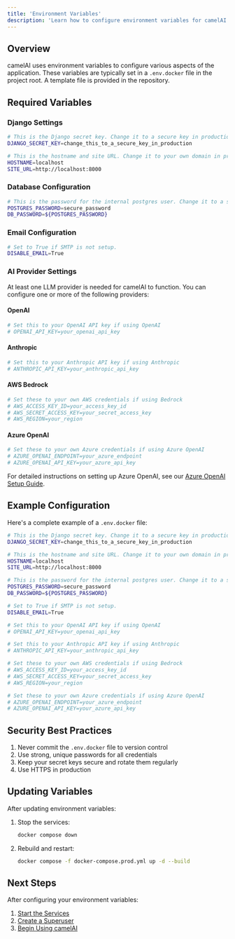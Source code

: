 ```yaml
---
title: 'Environment Variables'
description: 'Learn how to configure environment variables for camelAI.'
---
```


## Overview

camelAI uses environment variables to configure various aspects of the application. These variables are typically set in a `.env.docker` file in the project root. A template file is provided in the repository.

## Required Variables

### Django Settings

```bash
# This is the Django secret key. Change it to a secure key in production.
DJANGO_SECRET_KEY=change_this_to_a_secure_key_in_production

# This is the hostname and site URL. Change it to your own domain in production.
HOSTNAME=localhost
SITE_URL=http://localhost:8000
```

### Database Configuration

```bash
# This is the password for the internal postgres user. Change it to a secure password in production.
POSTGRES_PASSWORD=secure_password
DB_PASSWORD=${POSTGRES_PASSWORD}
```

### Email Configuration

```bash
# Set to True if SMTP is not setup.
DISABLE_EMAIL=True
```

### AI Provider Settings

At least one LLM provider is needed for camelAI to function. You can configure one or more of the following providers:

#### OpenAI

```bash
# Set this to your OpenAI API key if using OpenAI
# OPENAI_API_KEY=your_openai_api_key
```

#### Anthropic

```bash
# Set this to your Anthropic API key if using Anthropic
# ANTHROPIC_API_KEY=your_anthropic_api_key
```

#### AWS Bedrock

```bash
# Set these to your own AWS credentials if using Bedrock
# AWS_ACCESS_KEY_ID=your_access_key_id
# AWS_SECRET_ACCESS_KEY=your_secret_access_key
# AWS_REGION=your_region
```

#### Azure OpenAI

```bash
# Set these to your own Azure credentials if using Azure OpenAI
# AZURE_OPENAI_ENDPOINT=your_azure_endpoint
# AZURE_OPENAI_API_KEY=your_azure_api_key
```

For detailed instructions on setting up Azure OpenAI, see our [Azure OpenAI Setup Guide](/installation/azure-openai-setup).

## Example Configuration

Here's a complete example of a `.env.docker` file:

```bash
# This is the Django secret key. Change it to a secure key in production.
DJANGO_SECRET_KEY=change_this_to_a_secure_key_in_production

# This is the hostname and site URL. Change it to your own domain in production.
HOSTNAME=localhost
SITE_URL=http://localhost:8000

# This is the password for the internal postgres user. Change it to a secure password in production.
POSTGRES_PASSWORD=secure_password
DB_PASSWORD=${POSTGRES_PASSWORD}

# Set to True if SMTP is not setup.
DISABLE_EMAIL=True

# Set this to your OpenAI API key if using OpenAI
# OPENAI_API_KEY=your_openai_api_key

# Set this to your Anthropic API key if using Anthropic
# ANTHROPIC_API_KEY=your_anthropic_api_key

# Set these to your own AWS credentials if using Bedrock
# AWS_ACCESS_KEY_ID=your_access_key_id
# AWS_SECRET_ACCESS_KEY=your_secret_access_key
# AWS_REGION=your_region

# Set these to your own Azure credentials if using Azure OpenAI
# AZURE_OPENAI_ENDPOINT=your_azure_endpoint
# AZURE_OPENAI_API_KEY=your_azure_api_key
```

## Security Best Practices

1. Never commit the `.env.docker` file to version control
2. Use strong, unique passwords for all credentials
3. Keep your secret keys secure and rotate them regularly
4. Use HTTPS in production

## Updating Variables

After updating environment variables:

1. Stop the services:
   ```bash
   docker compose down
   ```

2. Rebuild and restart:
   ```bash
   docker compose -f docker-compose.prod.yml up -d --build
   ```

## Next Steps

After configuring your environment variables:

1. [Start the Services](/installation/docker-compose)
2. [Create a Superuser](/installation/creating-superuser)
3. [Begin Using camelAI](/installation/quickstart) 